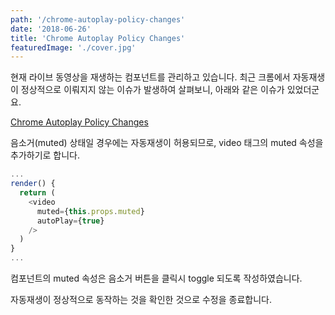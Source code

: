 ```yaml
---
path: '/chrome-autoplay-policy-changes'
date: '2018-06-26'
title: 'Chrome Autoplay Policy Changes'
featuredImage: './cover.jpg'
---
```


현재 라이브 동영상을 재생하는 컴포넌트를 관리하고 있습니다. 최근 크롬에서 자동재생이 정상적으로 이뤄지지 않는 이슈가 발생하여 살펴보니, 아래와 같은 이슈가 있었더군요.

[Chrome Autoplay Policy Changes](https://developers.google.com/web/updates/2017/09/autoplay-policy-changes)

음소거(muted) 상태일 경우에는 자동재생이 허용되므로, video 태그의 muted 속성을 추가하기로 합니다.

```javascript
...
render() {
  return (
    <video
      muted={this.props.muted}
      autoPlay={true}
    />
  )
}
...
```

컴포넌트의 muted 속성은 음소거 버튼을 클릭시 toggle 되도록 작성하였습니다.

자동재생이 정상적으로 동작하는 것을 확인한 것으로 수정을 종료합니다.
